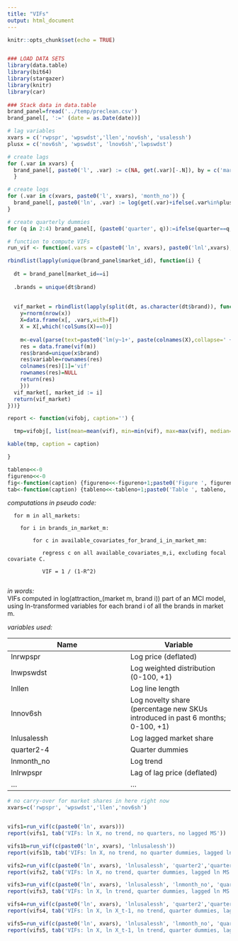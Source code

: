 ```yaml
---
title: "VIFs"
output: html_document
---
```


```r
knitr::opts_chunk$set(echo = TRUE)


### LOAD DATA SETS
library(data.table)
library(bit64)
library(stargazer)
library(knitr)
library(car)
  
### Stack data in data.table
brand_panel=fread('../temp/preclean.csv')
brand_panel[, ':=' (date = as.Date(date))]

# lag variables
xvars = c('rwpspr', 'wpswdst','llen','nov6sh', 'usalessh')
plusx = c('nov6sh', 'wpswdst', 'lnov6sh','lwpswdst')

# create lags
for (.var in xvars) {
  brand_panel[, paste0('l', .var) := c(NA, get(.var)[-.N]), by = c('market_id')]
  }

# create logs
for (.var in c(xvars, paste0('l', xvars), 'month_no')) {
  brand_panel[, paste0('ln', .var) := log(get(.var)+ifelse(.var%in%plusx, 1,0)), by = c('market_id')]
}

# create quarterly dummies
for (q in 2:4) brand_panel[, (paste0('quarter', q)):=ifelse(quarter==q, 1, 0)]

# function to compute VIFs
run_vif <- function(.vars = c(paste0('ln', xvars), paste0('lnl',xvars), 'lnmonth_no', 'quarter2','quarter3','quarter4')) {

rbindlist(lapply(unique(brand_panel$market_id), function(i) {
    
  dt = brand_panel[market_id==i]
  
  .brands = unique(dt$brand)
  
 
  vif_market = rbindlist(lapply(split(dt, as.character(dt$brand)), function(x) {
    y=rnorm(nrow(x))
    X=data.frame(x[, .vars,with=F])
    X = X[,which(!colSums(X)==0)]
    
    m<-eval(parse(text=paste0('lm(y~1+', paste(colnames(X),collapse=' + '), ', data = X)')))
    res = data.frame(vif(m))
    res$brand=unique(x$brand)
    res$variable=rownames(res)
    colnames(res)[1]='vif'
    rownames(res)=NULL
    return(res)
    }))
  vif_market[, market_id := i]
  return(vif_market)
}))}

report <- function(vifobj, caption='') {

  tmp=vifobj[, list(mean=mean(vif), min=min(vif), max=max(vif), median=median(vif), perc_below6=length(which(vif<=6))/.N,perc_below10=length(which(vif<=10))/.N),by=c('variable')]

kable(tmp, caption = caption)

}

tableno<<-0
figureno<<-0
fig<-function(caption) {figureno<<-figureno+1;paste0('Figure ', figureno, ': ', caption)}
tab<-function(caption) {tableno<<-tableno+1;paste0('Table ', tableno, ': ', caption)}

```

*computations in pseudo code:*
```
  for m in all_markets:

    for i in brands_in_market_m:
    
        for c in available_covariates_for_brand_i_in_market_mm:
        
           regress c on all available_covariates_m,i, excluding focal covariate C.
           
           VIF = 1 / (1-R^2)
           
```

*in words:*        
VIFs computed in log(attraction_(market m, brand i)) part of an MCI model, using ln-transformed variables
for each brand i of all the brands in market m.

*variables used:*

Name            | Variable
--------------- | -------------
lnrwpspr        | Log price (deflated)
lnwpswdst       | Log weighted distribution (0-100, +1)
lnllen          | Log line length
lnnov6sh        | Log novelty share (percentage new SKUs introduced in past 6 months; 0-100, +1)
lnlusalessh     | Log lagged market share
quarter2-4      | Quarter dummies
lnmonth_no      | Log trend
lnlrwpspr       | Lag of lag price (deflated)
...             | ...

<!-- -->

```r

# no carry-over for market shares in here right now
xvars=c('rwpspr', 'wpswdst','llen','nov6sh')


vifs1=run_vif(c(paste0('ln', xvars)))
report(vifs1, tab('VIFs: ln X, no trend, no quarters, no lagged MS'))

vifs1b=run_vif(c(paste0('ln', xvars), 'lnlusalessh'))
report(vifs1b, tab('VIFs: ln X, no trend, no quarter dummies, lagged ln MS'))

vifs2=run_vif(c(paste0('ln', xvars), 'lnlusalessh', 'quarter2','quarter3','quarter4'))
report(vifs2, tab('VIFs: ln X, no trend, quarter dummies, lagged ln MS'))

vifs3=run_vif(c(paste0('ln', xvars), 'lnlusalessh', 'lnmonth_no', 'quarter2','quarter3','quarter4'))
report(vifs3, tab('VIFs: ln X, ln trend, quarter dummies, lagged ln MS'))

vifs4=run_vif(c(paste0('ln', xvars), 'lnlusalessh', 'quarter2','quarter3','quarter4', paste0('lnl',xvars)))
report(vifs4, tab('VIFs: ln X, ln X_t-1, no trend, quarter dummies, lagged ln MS'))

vifs5=run_vif(c(paste0('ln', xvars), 'lnlusalessh', 'lnmonth_no', 'quarter2','quarter3','quarter4', paste0('lnl',xvars)))
report(vifs5, tab('VIFs: ln X, ln X_t-1, ln trend, quarter dummies, lagged ln MS'))

```
